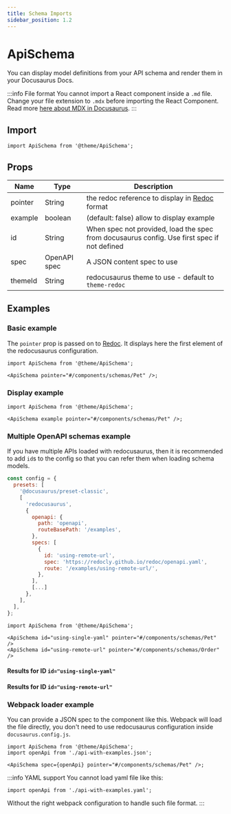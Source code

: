 ```yaml
---
title: Schema Imports
sidebar_position: 1.2
---
```



# ApiSchema

You can display model definitions from your API schema and render them in your Docusaurus Docs.

:::info File format
You cannot import a React component inside a `.md` file.  
Change your file extension to `.mdx` before importing the React Component.  
Read more [here about MDX in Docusaurus](https://docusaurus.io/docs/markdown-features/react).
:::

## Import

```tsx
import ApiSchema from '@theme/ApiSchema';
```

## Props

| Name    | Type         | Description                                                                                          |
| ------- | ------------ | ---------------------------------------------------------------------------------------------------- |
| pointer | String       | the redoc reference to display in [Redoc](https://redoc.ly/docs/resources/ref-guide/#pointer) format |
| example | boolean      | (default: false) allow to display example                                                            |
| id      | String       | When spec not provided, load the spec from docusaurus config. Use first spec if not defined          |
| spec    | OpenAPI spec | A JSON content spec to use                                                                           |
| themeId | String       | redocusaurus theme to use - default to `theme-redoc`                                                 |

## Examples

### Basic example

The `pointer` prop is passed on to [Redoc](https://redoc.ly/docs/resources/ref-guide/#pointer).
It displays here the first element of the redocusaurus configuration.

```tsx
import ApiSchema from '@theme/ApiSchema';

<ApiSchema pointer="#/components/schemas/Pet" />;
```

<ApiSchema pointer="#/components/schemas/Pet" />

### Display example

```tsx
import ApiSchema from '@theme/ApiSchema';

<ApiSchema example pointer="#/components/schemas/Pet" />;
```

<ApiSchema example pointer="#/components/schemas/Pet" />

### Multiple OpenAPI schemas example

If you have multiple APIs loaded with redocusaurus, then it is recommended to add `id`s to the config so that you can refer them when loading schema models.

```js title="docusaurus.config.js"
const config = {
  presets: [
    '@docusaurus/preset-classic',
    [
      'redocusaurus',
      {
        openapi: {
          path: 'openapi',
          routeBasePath: '/examples',
        },
        specs: [
          {
            id: 'using-remote-url',
            spec: 'https://redocly.github.io/redoc/openapi.yaml',
            route: '/examples/using-remote-url/',
          },
        ],
        [...]
      },
    ],
  ],
};
```

```tsx
import ApiSchema from '@theme/ApiSchema';

<ApiSchema id="using-single-yaml" pointer="#/components/schemas/Pet" />
<ApiSchema id="using-remote-url" pointer="#/components/schemas/Order" />
```

#### Results for ID `id="using-single-yaml"`

<ApiSchema id="using-single-yaml" pointer="#/components/schemas/Pet" />

#### Results for ID `id="using-remote-url"`

<ApiSchema id="using-remote-url" pointer="#/components/schemas/Order" />

### Webpack loader example

You can provide a JSON spec to the component like this. Webpack will load the file directly,
you don't need to use redocusaurus configuration inside `docusaurus.config.js`.

```tsx
import ApiSchema from '@theme/ApiSchema';
import openApi from './api-with-examples.json';

<ApiSchema spec={openApi} pointer="#/components/schemas/Pet" />;
```

<ApiSchema spec={openApi} pointer="#/components/schemas/Pet" />

:::info YAML support
You cannot load yaml file like this:

```tsx
import openApi from './api-with-examples.yaml';
```

Without the right webpack configuration to handle such file format.
:::
